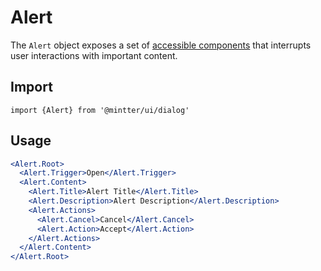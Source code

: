 
<Meta title="Feedback/Alert" />

# Alert

The `Alert` object exposes a set of
[accessible components](https://radix-ui.com/primitives/docs/components/alert-dialog) that interrupts user interactions
with important content.

## Import

```tsx
import {Alert} from '@mintter/ui/dialog'
```

## Usage

```jsx
<Alert.Root>
  <Alert.Trigger>Open</Alert.Trigger>
  <Alert.Content>
    <Alert.Title>Alert Title</Alert.Title>
    <Alert.Description>Alert Description</Alert.Description>
    <Alert.Actions>
      <Alert.Cancel>Cancel</Alert.Cancel>
      <Alert.Action>Accept</Alert.Action>
    </Alert.Actions>
  </Alert.Content>
</Alert.Root>
```
